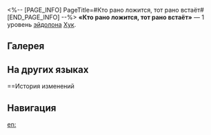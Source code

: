 <%-- [PAGE_INFO]
PageTitle=#Кто рано ложится, тот рано встаёт#
[END_PAGE_INFO] --%>
{{Эйдолон Инфобокс
|Название         = Кто рано ложится, тот рано встаёт
|Изображение      = Эйдолон Кто рано ложится, тот рано встаёт.png
|Персонаж         = Хук
|Уровень          = 1
|Длительность     = 
|Описание         = Урон усиленного навыка повышается на 20%.
|Свойство1        = 
|Масштабирование1 = 
}}
'''«Кто рано ложится, тот рано встаёт»''' — 1 уровень [[эйдолон]]а [[Хук]].

==Галерея==
{{Галерея|position=left|captionalign=center
|Персонаж Хук Эйдолон 1.png|Осколок Эйдолона
}}

==На других языках==
{{На других языках
|en   = Early to Bed, Early to Rise
|zhs  = 早睡早起很健康
|zht  = 早睡早起很健康
|ja   = {{Rubi|早寝早起|はやねはやお}}きは{{Rubi|健康的|けんこうてき}}
|ko   = 건강한 수면 사이클
|es   = A la cama temprano
|fr   = Couche-tôt, lève-tôt
|ru   = Кто рано ложится, тот рано встаёт
|th   = Early to Bed, Early to Rise
|vi   = Ngủ Sớm Dậy Sớm Rất Lành Mạnh
|de   = Früh zu Bett, früh aus den Federn
|id   = Early to Bed, Early to Rise
|pt   = Deus Ajuda Quem Cedo Madruga
}}

==История изменений
{{История изменений|3.5}}

==Навигация==
{{Навык Навбокс|Хук}}

[[en:]]